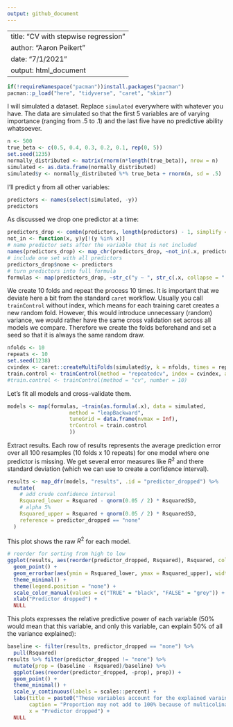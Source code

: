 ```yaml
---
output: github_document
---
```


<!-- README.md is generated from README.Rmd. Please edit that file -->

---
title: "CV with stepwise regression"
author: "Aaron Peikert"
date: "7/1/2021"
output: html_document
---

```r
if(!requireNamespace("pacman"))install.packages("pacman")
pacman::p_load("here", "tidyverse", "caret", "skimr")
```

I will simulated a dataset. Replace `simulated` everywhere with whatever you have.
The data are simulated so that the first 5 variables are of varying importance (ranging from .5 to .1) and the last five have no predictive ability whatsoever.

```r
n <- 500
true_beta <- c(0.5, 0.4, 0.3, 0.2, 0.1, rep(0, 5))
set.seed(1235)
normally_distributed <- matrix(rnorm(n*length(true_beta)), nrow = n)
simulated <- as.data.frame(normally_distributed)
simulated$y <- normally_distributed %*% true_beta + rnorm(n, sd = .5)
```

I'll predict y from all other variables:

```r
predictors <- names(select(simulated, -y))
predictors
```

As discussed we drop one predictor at a time:

```r
predictors_drop <- combn(predictors, length(predictors) - 1, simplify = FALSE)
not_in <- function(x, y)y[!(y %in% x)]
# name predictor sets after the variable that is not included
names(predictors_drop) <- map_chr(predictors_drop, ~not_in(.x, predictors))
# include one set with all predictors
predictors_drop$none <- predictors
# turn predictors into full formula
formulas <- map(predictors_drop, ~str_c("y ~ ", str_c(.x, collapse = " + ")))
```

We create 10 folds and repeat the process 10 times.
It is important that we deviate here a bit from the standard `caret` workflow.
Usually you call `trainControl` without index, which means for each training caret creates a new random fold.
However, this would introduce unnecessary (random) variance, we would rather have the same cross validation set across all models we compare.
Therefore we create the folds beforehand and set a seed so that it is always the same random draw.

```r
nfolds <- 10
repeats <- 10
set.seed(1238)
cvindex <- caret::createMultiFolds(simulated$y, k = nfolds, times = repeats)
train.control <- trainControl(method = "repeatedcv", index = cvindex, allowParallel = TRUE, repeats = repeats)
#train.control <- trainControl(method = "cv", number = 10)
```

Let's fit all models and cross-validate them.

```r
models <- map(formulas, ~train(as.formula(.x), data = simulated,
                    method = "leapBackward",
                    tuneGrid = data.frame(nvmax = Inf),
                    trControl = train.control
                    ))
```

Extract results.
Each row of results represents the average prediction error over all 100 resamples (10 folds x 10 repeats) for one model where one predictor is missing.
We get several error measures like $R^2$ and there standard deviation (which we can use to create a confidence interval).

```r
results <- map_dfr(models, "results", .id = "predictor_dropped") %>%
  mutate(
    # add crude confidence interval
    Rsquared_lower = Rsquared - qnorm(0.05 / 2) * RsquaredSD,
    # alpha 5%
    Rsquared_upper = Rsquared + qnorm(0.05 / 2) * RsquaredSD,
    reference = predictor_dropped == "none"
  )
```

This plot shows the raw $R^2$ for each model.

```r
# reorder for sorting from high to low
ggplot(results, aes(reorder(predictor_dropped, Rsquared), Rsquared, color = reference)) +
  geom_point() +
  geom_errorbar(aes(ymin = Rsquared_lower, ymax = Rsquared_upper), width = .1) +
  theme_minimal() +
  theme(legend.position = "none") +
  scale_color_manual(values = c("TRUE" = "black", "FALSE" = "grey")) +
  xlab("Predictor dropped") +
  NULL
```

This plots expresses the relative predictive power of each variable (50% would mean that this variable, and only this variable, can explain 50% of all the variance explained):

```r
baseline <- filter(results, predictor_dropped == "none") %>% 
  pull(Rsquared)
results %>% filter(predictor_dropped != "none") %>% 
  mutate(prop = (baseline - Rsquared)/baseline) %>% 
  ggplot(aes(reorder(predictor_dropped, -prop), prop)) +
  geom_point() +
  theme_minimal() +
  scale_y_continuous(labels = scales::percent) +
  labs(title = paste0("These variables account for the explained varaince of ", round(baseline*100), "%"),
       caption = "Proportion may not add to 100% because of multicolinarity.",
       x = "Predictor dropped") +
  NULL
```

